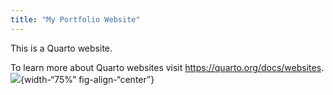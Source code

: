 ```yaml
---
title: "My Portfolio Website"
---
```


This is a Quarto website.

To learn more about Quarto websites visit <https://quarto.org/docs/websites>.
![](./images/Images/Analysis Github image.webp){width-"75%" fig-align-"center"}